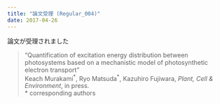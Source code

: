 ```yaml
---
title: "論文受理 (Regular_004)"
date: 2017-04-26
---
```


論文が受理されました  

> “Quantification of excitation energy distribution between photosystems based on a mechanistic model of photosynthetic electron transport”  
> Keach Murakami<sup>\*</sup>, Ryo Matsuda<sup>\*</sup>, Kazuhiro Fujiwara, *Plant, Cell & Environment*, in press.  
> \* corresponding authors